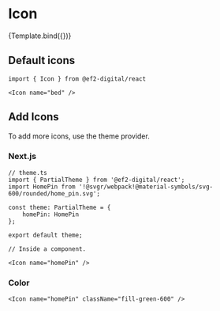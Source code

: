 
<Meta title="Display/Icon" component={Icon} />

# Icon


<Canvas>
    <Story
        name="Default"
        args={{
            name: 'bed'
        }}
    >
        {Template.bind({})}
    </Story>
</Canvas>

## Default icons

<IconGallery>
    <IconItem name="bed">
        <Icon name="bed" />
    </IconItem>
    <IconItem name="scene">
        <Icon name="scene" />
    </IconItem>
    <IconItem name="cooking">
        <Icon name="cooking" />
    </IconItem>
    <IconItem name="star">
        <Icon name="star" />
    </IconItem>
    <IconItem name="starFill">
        <Icon name="starFill" />
    </IconItem>
    <IconItem name="warning">
        <Icon name="warning" />
    </IconItem>
    <IconItem name="done">
        <Icon name="done" />
    </IconItem>
</IconGallery>

```tsx
import { Icon } from @ef2-digital/react

<Icon name="bed" />
```

## Add Icons

To add more icons, use the theme provider.

### Next.js

```tsx
// theme.ts
import { PartialTheme } from '@ef2-digital/react';
import HomePin from '!@svgr/webpack!@material-symbols/svg-600/rounded/home_pin.svg';

const theme: PartialTheme = {
    homePin: HomePin
};

export default theme;
```

```tsx
// Inside a component.

<Icon name="homePin" />
```

### Color
```tsx
<Icon name="homePin" className="fill-green-600" />
```

<IconItem name="starFill">
    <Icon name="starFill" className="fill-green-600" />
</IconItem>